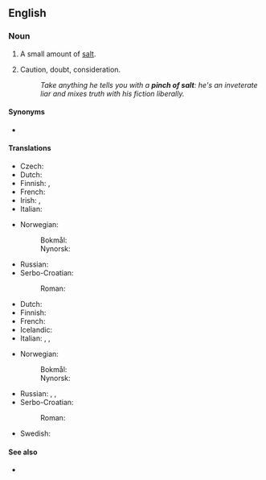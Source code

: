 ==English==

===Noun===
{{en-noun|pinches of salt}}

# A small amount of [[salt]].
# {{lb|en|figuratively}} Caution, doubt, consideration.
#: ''Take anything he tells you with a '''pinch of salt''': he's an inveterate liar and mixes truth with his fiction liberally.''

====Synonyms====
* {{l|en|grain of salt}}

====Translations====
{{trans-top|small amount of salt}}
* Czech: {{t|cs|špetka soli|f}}
* Dutch: {{t|nl|snufje zout}}
* Finnish: {{t|fi|[[ripaus]] [[suolaa]]}}, {{t|fi|suolaripaus}}
* French: {{t|fr|pincée de sel|f}}
* Irish: {{t|ga|gráinnín salainn|m}}, {{t|ga|pinsín salainn|m}}
* Italian: {{t|it|pizzico di sale}}
{{trans-mid}}
* Norwegian:
*: Bokmål: {{t|nb|klype|m|f}} {{l|nb|salt}}
*: Nynorsk: {{t|nn|klype|f}} {{l|nn|salt}}
* Russian: {{t|ru|щепо́тка со́ли|f}}
* Serbo-Croatian:
*: Roman: {{t|sh|zȑno soli|n}}
{{trans-bottom}}

{{trans-top|caution (as in ''take with a pinch of salt'')}}
* Dutch: {{t|nl|korreltje zout}}
* Finnish: {{t|fi|varauksella}}
* French: {{t+|fr|prendre avec des pincettes|f-p|alt=pincettes}}
* Icelandic: {{qualifier|with a pinch of salt}} {{t+|is|fyrirvari|alt=með fyrirvara}}
* Italian: {{t|it|con le pinze}}, {{t+|it|cautela}}, {{t+|it|dubbio}}
{{trans-mid}}
* Norwegian:
*: Bokmål: {{t|nb|klype|m|f}} {{l|nb|salt}}
*: Nynorsk: {{t|nn|klype|f}} {{l|nn|salt}}
* Russian: {{t+|ru|осторо́жность}}, {{t+|ru|предосторо́жность}},
* Serbo-Croatian:
*: Roman: {{t|sh|zȑno soli|n}}
* Swedish: {{t|sv|nypa salt|c}}
{{trans-bottom}}

====See also====
* {{l|en|face value}}